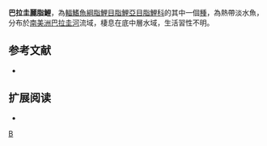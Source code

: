 {{Speciesbox 
| taxon = Astyanax paraguayensis
| status = NE
| status_system = IUCN3.1
| authority =  [[Fowler|Fowler]], 1918
| synonyms = *''Bertoniolus paraguayensis''<br /><small>Fowler, 1918</small>
}}
'''巴拉圭麗脂鯉'''，為[[輻鰭魚綱|輻鰭魚綱]][[脂鯉目|脂鯉目]][[脂鯉亞目|脂鯉亞目]][[脂鯉科|脂鯉科]]的其中一個[[種|種]]，為熱帶淡水魚，分布於[[南美洲|南美洲]][[巴拉圭河|巴拉圭河]]流域，棲息在底中層水域，生活習性不明。

==参考文献==
{{refbegin}}
*{{FishBase_species|genus=Astyanax|species=paraguayensis|year=2013|month=11}}
{{refend}}

== 扩展阅读 ==
{{refbegin}}
*{{wikispecies-inline|Astyanax paraguayensis|巴拉圭麗脂鯉}}
{{refend}}
{{Taxonbar|from=Q5648908}}

[[Category:麗脂鯉屬|B]]


{{魚類小作品}}